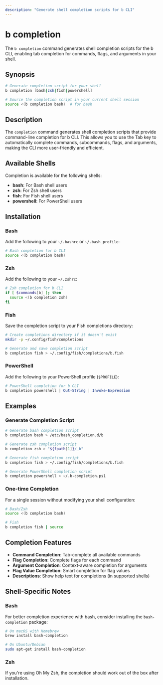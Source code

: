 ```yaml
---
description: "Generate shell completion scripts for b CLI"
---
```


# b completion

The `b completion` command generates shell completion scripts for the b CLI, enabling tab completion for commands, flags, and arguments in your shell.

## Synopsis

```bash
# Generate completion script for your shell
b completion [bash|zsh|fish|powershell]

# Source the completion script in your current shell session
source <(b completion bash)  # for bash
```

## Description

The `completion` command generates shell completion scripts that provide command-line completion for b CLI. This allows you to use the Tab key to automatically complete commands, subcommands, flags, and arguments, making the CLI more user-friendly and efficient.

## Available Shells

Completion is available for the following shells:

- **bash**: For Bash shell users
- **zsh**: For Zsh shell users
- **fish**: For Fish shell users
- **powershell**: For PowerShell users

## Installation

### Bash

Add the following to your `~/.bashrc` or `~/.bash_profile`:

```bash
# Bash completion for b CLI
source <(b completion bash)
```

### Zsh

Add the following to your `~/.zshrc`:

```zsh
# Zsh completion for b CLI
if [ $commands[b] ]; then
  source <(b completion zsh)
fi
```

### Fish

Save the completion script to your Fish completions directory:

```bash
# Create completions directory if it doesn't exist
mkdir -p ~/.config/fish/completions

# Generate and save completion script
b completion fish > ~/.config/fish/completions/b.fish
```

### PowerShell

Add the following to your PowerShell profile (`$PROFILE`):

```powershell
# PowerShell completion for b CLI
b completion powershell | Out-String | Invoke-Expression
```

## Examples

### Generate Completion Script

```bash
# Generate bash completion script
b completion bash > /etc/bash_completion.d/b

# Generate zsh completion script
b completion zsh > "${fpath[1]}/_b"

# Generate fish completion script
b completion fish > ~/.config/fish/completions/b.fish

# Generate PowerShell completion script
b completion powershell > ~/.b-completion.ps1
```

### One-time Completion

For a single session without modifying your shell configuration:

```bash
# Bash/Zsh
source <(b completion bash)

# Fish
b completion fish | source
```

## Completion Features

- **Command Completion**: Tab-complete all available commands
- **Flag Completion**: Complete flags for each command
- **Argument Completion**: Context-aware completion for arguments
- **Flag Value Completion**: Smart completion for flag values
- **Descriptions**: Show help text for completions (in supported shells)

## Shell-Specific Notes

### Bash

For better completion experience with bash, consider installing the `bash-completion` package:

```bash
# On macOS with Homebrew
brew install bash-completion

# On Ubuntu/Debian
sudo apt-get install bash-completion
```

### Zsh

If you're using Oh My Zsh, the completion should work out of the box after installation.
